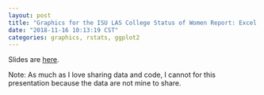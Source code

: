 ```yaml
---
layout: post
title: "Graphics for the ISU LAS College Status of Women Report: Excel to `ggplot2`"
date: "2018-11-16 10:13:19 CST"
categories: graphics, rstats, ggplot2
---
```



Slides are [here](../static/presentations/Misc/GraphicsGroupISU/2019-02-01/las-status-women-graphics-group.html). 

Note: As much as I love sharing data and code, I cannot for this presentation because the data are not mine to share. 